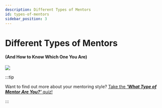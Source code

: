 ```yaml
---
description: Different Types of Mentors
id: types-of-mentors
sidebar_position: 3
---
```



# Different Types of Mentors

#### (And How to Know Which One You Are)

![](<//img/assets/mentor-types.png>)

<MentorTypeList />

:::tip

Want to find out more about your mentoring style? [Take the ***'What Type of Mentor Are You?'*** quiz!](/docs/essential-mentoring-resources/mentor-type-quiz)

:::
